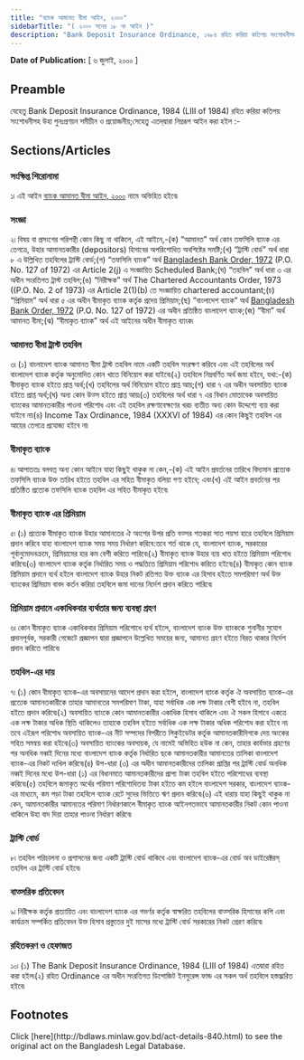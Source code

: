 ```yaml
---
title: "ব্যাংক আমানত বীমা আইন, ২০০০"
sidebarTitle: "( ২০০০ সনের ১৮ নং আইন )"
description: "Bank Deposit Insurance Ordinance, ১৯৮৪ রহিত করিয়া কতিপয় সংশোধনীসহ উহা পুনঃপ্রণয়নের উদ্দেশ্যে প্রণীত আইন৷"
---
```


**Date of Publication:** [ ৬ জুলাই, ২০০০ ]

## Preamble

যেহেতু Bank Deposit Insurance Ordinance, 1984 (LIII of 1984) রহিত করিয়া কতিপয় সংশোধনীসহ উহা পুনঃপ্রণয়ন সমীচীন ও প্রয়োজনীয়;সেহেতু এতদ্‌দ্বারা নিম্নরূপ আইন করা হইল :-

## Sections/Articles

### সংক্ষিপ্ত শিরোনামা

১৷ এই আইন [ব্যাংক আমানত বীমা আইন, ২০০০](/act-840.html "ব্যাংক আমানত বীমা আইন, ২০০০") নামে অভিহিত হইবে৷

### সংজ্ঞা

২৷ বিষয় বা প্রসংগের পরিপন্থী কোন কিছু না থাকিলে, এই আইনে,-(ক) “আমানত” অর্থ কোন তফসিলি ব্যাংক এর তেগত্রে, উহার আমানতকারীর (depositors) হিসাবের অপরিশোধিত অবশিষ্টের সমষ্টি;(খ) “ট্রাস্টি বোর্ড” অর্থ ধারা ৮ এ উল্লিখিত তহবিলের ট্রাস্টি বোর্ড;(গ) “তফসিলি ব্যাংক” অর্থ [Bangladesh Bank Order, 1972](/act-415.html "Bangladesh Bank Order, 1972 ") (P.O. No. 127 of 1972) এর Article 2(j) এ সংজ্ঞায়িত Scheduled Bank;(ঘ) “তহবিল” অর্থ ধারা ৩ এর অধীন সংরতিগত ট্রাস্ট তহবিল;(ঙ) “নিরীক্ষক” অর্থ The Chartered Accountants Order, 1973 ((P.O. No. 2 of 1973) এর Article 2(1)(b) তে সংজ্ঞায়িত chartered accountant;(চ) “প্রিমিয়াম” অর্থ ধারা ৫ এর অধীন বীমাকৃত ব্যাংক কর্তৃক প্রদেয় প্রিমিয়াম;(ছ) “বাংলাদেশ ব্যাংক” অর্থ [Bangladesh Bank Order, 1972](/act-415.html "Bangladesh Bank Order, 1972 ") (P.O. No. 127 of 1972) এর অধীন প্রতিষ্ঠিত বাংলাদেশ ব্যাংক;(জ) “বীমা” অর্থ আমানত বীমা;(ঝ) “বীমাকৃত ব্যাংক” অর্থ এই আইনের অধীন বীমাকৃত ব্যাংক৷

### আমানত বীমা ট্রাস্ট তহবিল

৩৷ (১) বাংলাদেশ ব্যাংক আমানত বীমা ট্রাস্ট তহবিল নামে একটি তহবিল সংরক্ষণ করিবে এবং এই তহবিলের অর্থ বাংলাদেশ ব্যাংক কর্তৃক অনুমোদিত কোন খাতে বিনিয়োগ করা যাইবে৷(২) তহবিলে নিম্নবর্ণিত অর্থ জমা হইবে, যথা:-(ক) বীমাকৃত ব্যাংক হইতে প্রাপ্ত অর্থ;(খ) তহবিলের অর্থ বিনিয়োগ হইতে প্রাপ্ত আয়;(গ) ধারা ৭ এর অধীন অবসায়িত ব্যাংক হইতে প্রাপ্ত অর্থ;(ঘ) অন্য কোন উত্স হইতে প্রাপ্ত আয়৷(৩) তহবিলের অর্থ ধারা ৭ এর বিধান মোতাবেক অবসায়িত ব্যাংকের আমানতকারীর পাওনা পরিশোধ এবং এই তহবিল রক্ষণাবেক্ষণের খরচ ব্যতীত অন্য কোন উদ্দেশ্যে ব্যয় করা যাইবে না৷(৪) Income Tax Ordinance, 1984 (XXXVI of 1984) এর কোন কিছুই তহবিল এর আয়ের তেগত্রে প্রযোজ্য হইবে না৷

### বীমাকৃত ব্যাংক

৪৷ আপাততঃ বলবত্ অন্য কোন আইনে যাহা কিছুই থাকুক না কেন,-(ক) এই আইন প্রবর্তনের তারিখে বিদ্যমান প্রত্যেক তফসিলি ব্যাংক উক্ত তারিখ হইতে তহবিল এর সহিত বীমাকৃত বলিয়া গণ্য হইবে; এবং(খ) এই আইন প্রবর্তনের পর প্রতিষ্ঠিত প্রত্যেক তফসিলি ব্যাংক তহবিল এর সহিত বীমাকৃত হইবে৷

### বীমাকৃত ব্যাংক এর প্রিমিয়াম

৫৷ (১) প্রত্যেক বীমাকৃত ব্যাংক উহার আমানতের ঐ অংশের উপর প্রতি বত্সর শতকরা সাত পয়সা হারে তহবিলে প্রিমিয়াম প্রদান করিবে যাহা বাংলাদেশ ব্যাংক সময় সময় নির্ধারণ করিবে:তবে শর্ত থাকে যে, বাংলাদেশ ব্যাংক, সরকারের পূর্বানুমোদনক্রমে, প্রিমিয়ামের হার কম বেশী করিতে পারিবে৷(২) বীমাকৃত ব্যাংক উহার ব্যয় খাত হইতে প্রিমিয়াম পরিশোধ করিবে৷(৩) বাংলাদেশ ব্যাংক কর্তৃক নির্ধারিত সময় ও পদ্ধতিতে প্রিমিয়াম পরিশোধ করিতে হইবে৷(৪) বীমাকৃত কোন ব্যাংক প্রিমিয়াম প্রদানে ব্যর্থ হইলে বাংলাদেশ ব্যাংক উহার নিকট রতিগত উক্ত ব্যাংক এর হিসাব হইতে সমপরিমাণ অর্থ উক্ত ব্যাংকের প্রিমিয়াম বাবদ কর্তন করিয়া তহবিলে জমা দানের নির্দেশ প্রদান করিতে পারিবে৷

### প্রিমিয়াম প্রদানে একাধিকবার ব্যর্থতার জন্য ব্যবস্থা গ্রহণ

৬৷ কোন বীমাকৃত ব্যাংক একাধিকবার প্রিমিয়াম পরিশোধে ব্যর্থ হইলে, বাংলাদেশ ব্যাংক উক্ত ব্যাংককে শুনানীর সুযোগ প্রদানপূর্বক, সরকারী গেজেটে প্রজ্ঞাপন দ্বারা প্রজ্ঞাপনে উল্লেখিত সময়ের জন্য, আমানত গ্রহণ হইতে বিরত থাকার নির্দেশ প্রদান করিতে পারিবে৷

### তহবিল-এর দায়

৭৷ (১) কোন বীমাকৃত ব্যাংক-এর অবসায়নের আদেশ প্রদান করা হইলে, বাংলাদেশ ব্যাংক কর্তৃক ঐ অবসায়িত ব্যাংক-এর প্রত্যেক আমানতকারীকে তাহার আমানতের সমপরিমাণ টাকা, যাহা সর্বাধিক এক লক্ষ টাকার বেশী হইবে না, তহবিল হইতে প্রদান করিবে৷(২) অবসায়িত ব্যাংকে কোন আমানতকারীর একাধিক হিসাব থাকিলে এবং ঐ সকল হিসাবে একত্রে এক লক্ষ টাকার অধিক স্থিতি থাকিলেও তাহাকে তহবিল হইতে সর্বাধিক এক লক্ষ টাকার অধিক পরিশোধ করা হইবে না৷ তবে এইরূপ পরিশোধ অবসায়িত ব্যাংক-এর নীট সম্পদের বিপরীতে লিকুইডেটর কর্তৃক আমানতকারীদিগকে দেয় অংকের সহিত সমন্বয় করা হইবে৷(৩) অবসায়িত ব্যাংকের অবসায়ক, যে নামেই অভিহিত হউক না কেন, তাহার কার্যভার গ্রহণের পর অনধিক নব্বই দিনের মধ্যে বাংলাদেশ ব্যাংক কর্তৃক নির্ধারিত ছকে আমানতকারীর আমানতের তালিকা বাংলাদেশ ব্যাংক-এর নিকট দাখিল করিবে৷(৪) উপ-ধারা (৩) এর অধীন আমানতকারীদের তালিকা প্রাপ্তির পর ট্রাস্টি বোর্ড অনধিক নব্বই দিনের মধ্যে উপ-ধারা (১) এর বিধানমতে আমানতকারীদের প্রাপ্য টাকা তহবিল হইতে পরিশোধের ব্যবস্থা করিবে৷(৫) তহবিলে জমাকৃত অর্থের পরিমাণ পরিশোধিতব্য টাকা হইতে কম হইলে বাংলাদেশ সরকার, বাংলাদেশ ব্যাংক-এর মাধ্যমে, কম পড়া টাকা তহবিলে ব্যাংক রেটে সুদের ভিত্তিতে ঋণ প্রদান করিবে৷(৬) এই ধারায় যাহা কিছুই থাকুক না কেন, আমানতকারীর আমানতের পরিমাণ নির্ধারণকালে বীমাকৃত ব্যাংক আইনগতভাবে আমানতকারীর নিকট কোন পাওনা থাকিলে উহা বাদ দিয়া তাহার পাওনা নির্ধারণ করিবে৷

### ট্রাস্টি বোর্ড

৮৷ তহবিল পরিচালনা ও প্রশাসনের জন্য একটি ট্রাস্টি বোর্ড থাকিবে এবং বাংলাদেশ ব্যাংক-এর বোর্ড অব ডাইরেক্টরস্‌ তহবিল এর ট্রাস্টি বোর্ড হইবে৷

### বাত্সরিক প্রতিবেদন

৯৷ নিরীক্ষক কর্তৃক প্রত্যায়িত এবং বাংলাদেশ ব্যাংক এর গভর্ণর কর্তৃক স্বাক্ষরিত তহবিলের বাত্সরিক হিসাবের কপি এবং কার্যক্রম সম্পর্কিত প্রতিবেদন উক্ত হিসাব প্রস্তুতের দুই মাসের মধ্যে ট্রাস্টি বোর্ড সরকারের নিকট প্রেরণ করিবে৷

### রহিতকরণ ও হেফাজত

১০৷ (১) The Bank Deposit Insurance Ordinance, 1984 (LIII of 1984) এতদ্বারা রহিত করা হইল৷(২) রহিত Ordinance এর অধীন সংরতিগত ডিপোজিট ইনসুরেন্স ফান্ড এর সকল অর্থ তহবিলে হস্তন্ত্মরিত হইবে৷

## Footnotes

<Note>
  Click [here](http://bdlaws.minlaw.gov.bd/act-details-840.html) to see the original act on the Bangladesh Legal Database.
</Note>
